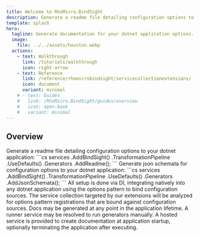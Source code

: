 ```yaml
---
title: Welcome to RhoMicro.BindSight
description: Generate a readme file detailing configuration options to your dotnet application.
template: splash
hero:
  tagline: Generate documentation for your dotnet application options.
  image:
    file: ../../assets/houston.webp
  actions:
    - text: Walkthrough
      link: /tutorials/walkthrough
      icon: right-arrow
    - text: Reference
      link: /reference/rhomicrobindsight/servicecollectionextensions/
      icon: document
      variant: minimal
    # - text: Guides
    #   link: /RhoMicro.BindSight/guides/overview
    #   icon: open-book
    #   variant: minimal
---
```



## Overview

<CardGrid stagger>
	<Card title="Generate Config Readme Files" icon="seti:markdown">
		Generate a readme file detailing configuration options to your dotnet application:
		```cs
		services
			.AddBindSight()
			.TransformationPipeline
			.UseDefaults()
			.Generators
			.AddReadme();
		```
	</Card>
	<Card title="Generate Json Schemata" icon="seti:json">
		Generate json schemata for configuration options to your dotnet application:
		```cs
		services
			.AddBindSight()
			.TransformationPipeline
			.UseDefaults()
			.Generators
			.AddJsonSchemata();
		```
	</Card>
	<Card title="Built with Dependency Injection, for Dependency Injection" icon="star">
		All setup is done via DI, integrating natively into any dotnet application using the options pattern to bind configuration sources.
		The service collection targeted by our extensions will be analyzed for options pattern registrations that are bound against configuration sources.
	</Card>
	<Card title="Automatically Run Docs Generators at Application Startup" icon="rocket">
		Docs may be generated at any point in the application lifetime.
		A runner service may be resolved to run generators manually.
		A hosted service is provided to create documentation at application startup, optionally terminating the application after executing.
	</Card>
</CardGrid>
